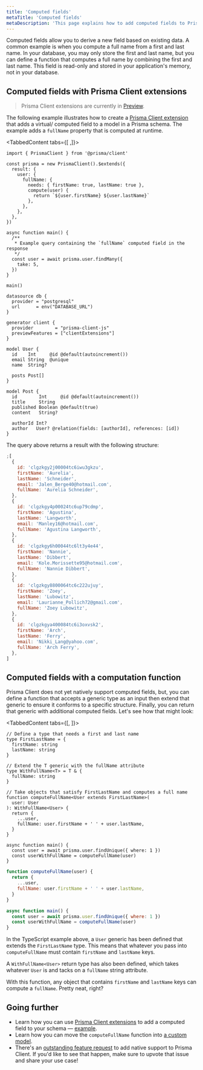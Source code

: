 ```yaml
---
title: 'Computed fields'
metaTitle: 'Computed fields'
metaDescription: 'This page explains how to add computed fields to Prisma Client'
---
```


<TopBlock>

Computed fields allow you to derive a new field based on existing data. A common example is when you compute a full name from a first and last name. In your database, you may only store the first and last name, but you can define a function that computes a full name by combining the first and last name. This field is read-only and stored in your application's memory, not in your database.

</TopBlock>

## Computed fields with Prisma Client extensions

> Prisma Client extensions are currently in [Preview](/about/prisma/releases#preview).

The following example illustrates how to create a [Prisma Client extension](/concepts/components/prisma-client/client-extensions) that adds a virtual/ computed field to a model in a Prisma schema. The example adds a `fullName` property that is computed at runtime.

<TabbedContent tabs={[<FileWithIcon text="Prisma Client extension" icon="code"/> ,<FileWithIcon text="Prisma schema" icon="file"/>]}>

<tab>

```tsx
import { PrismaClient } from '@prisma/client'

const prisma = new PrismaClient().$extends({
  result: {
    user: {
      fullName: {
        needs: { firstName: true, lastName: true },
        compute(user) {
          return `${user.firstName} ${user.lastName}`
        },
      },
    },
  },
})

async function main() {
  /**
   * Example query containing the `fullName` computed field in the response
   */
  const user = await prisma.user.findMany({
    take: 5,
  })
}

main()
```

</tab>

<tab>

```prisma file="prisma/schema.prisma" copy
datasource db {
  provider = "postgresql"
  url      = env("DATABASE_URL")
}

generator client {
  provider        = "prisma-client-js"
  previewFeatures = ["clientExtensions"]
}

model User {
  id    Int     @id @default(autoincrement())
  email String  @unique
  name  String?

  posts Post[]
}

model Post {
  id        Int     @id @default(autoincrement())
  title     String
  published Boolean @default(true)
  content   String?

  authorId Int?
  author   User? @relation(fields: [authorId], references: [id])
}
```

</tab>

</TabbedContent>

The query above returns a result with the following structure:

<CodeWithResult>

<cmd></cmd>
<cmdResult>

```js no-copy
;[
  {
    id: 'clgzkgy2j00004tc6iwu3gkzu',
    firstName: 'Aurelia',
    lastName: 'Schneider',
    email: 'Jalen_Berge40@hotmail.com',
    fullName: 'Aurelia Schneider',
  },
  {
    id: 'clgzkgy4p00024tc6up79cdmp',
    firstName: 'Agustina',
    lastName: 'Langworth',
    email: 'Manley16@hotmail.com',
    fullName: 'Agustina Langworth',
  },
  {
    id: 'clgzkgy6h00044tc6lt3y4e44',
    firstName: 'Nannie',
    lastName: 'Dibbert',
    email: 'Kole.Morissette95@hotmail.com',
    fullName: 'Nannie Dibbert',
  },
  {
    id: 'clgzkgy8800064tc6c222ujuy',
    firstName: 'Zoey',
    lastName: 'Lubowitz',
    email: 'Laurianne_Pollich72@gmail.com',
    fullName: 'Zoey Lubowitz',
  },
  {
    id: 'clgzkgya400084tc6i3oxvsk2',
    firstName: 'Arch',
    lastName: 'Ferry',
    email: 'Nikki_Lang@yahoo.com',
    fullName: 'Arch Ferry',
  },
]
```

</cmdResult>

</CodeWithResult>

## Computed fields with a computation function

Prisma Client does not yet natively support computed fields, but, you can define a function that accepts a generic type as an input then extend that generic to ensure it conforms to a specific structure. Finally, you can return that generic with additional computed fields. Let's see how that might look:

<TabbedContent tabs={[<FileWithIcon text="TypeScript" icon="code"/>, <FileWithIcon text="JavaScript" icon="code"/>]}>

<tab>

```tsx
// Define a type that needs a first and last name
type FirstLastName = {
  firstName: string
  lastName: string
}

// Extend the T generic with the fullName attribute
type WithFullName<T> = T & {
  fullName: string
}

// Take objects that satisfy FirstLastName and computes a full name
function computeFullName<User extends FirstLastName>(
  user: User
): WithFullName<User> {
  return {
    ...user,
    fullName: user.firstName + ' ' + user.lastName,
  }
}

async function main() {
  const user = await prisma.user.findUnique({ where: 1 })
  const userWithFullName = computeFullName(user)
}
```

</tab>

<tab>

```js
function computeFullName(user) {
  return {
    ...user,
    fullName: user.firstName + ' ' + user.lastName,
  }
}

async function main() {
  const user = await prisma.user.findUnique({ where: 1 })
  const userWithFullName = computeFullName(user)
}
```

</tab>

</TabbedContent>

In the TypeScript example above, a `User` generic has been defined that extends the `FirstLastName` type. This means that whatever you pass into `computeFullName` must contain `firstName` and `lastName` keys.

A `WithFullName<User>` return type has also been defined, which takes whatever `User` is and tacks on a `fullName` string attribute.

With this function, any object that contains `firstName` and `lastName` keys can compute a `fullName`. Pretty neat, right?

## Going further

- Learn how you can use [Prisma Client extensions](/concepts/components/prisma-client/client-extensions) to add a computed field to your schema — [example](https://github.com/prisma/prisma-client-extensions/tree/main/computed-fields).
- Learn how you can move the `computeFullName` function into [a custom model](/concepts/components/prisma-client/custom-models).
- There's an [outstanding feature request](https://github.com/prisma/prisma/issues/3394) to add native support to Prisma Client. If you'd like to see that happen, make sure to upvote that issue and share your use case!

